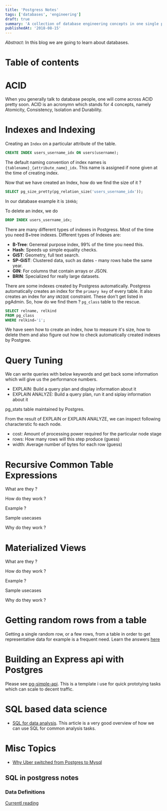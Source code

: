 ```yaml
---
title: 'Postgress Notes'
tags: ['databases', 'engineering']
draft: true
summary: 'A collection of database engineering concepts in one single place.'
publishedAt: '2018-08-15'
---
```


_Abstract_: In this blog we are going to learn about databases.

# Table of contents

# ACID

When you generally talk to database people, one will come across ACID pretty soon. ACID is an acronymn which stands for 4 concepts, namely Atomicity, Consistency, Isolation and Durability.

# Indexes and Indexing

Creating an `Index` on a particular attribute of the table.

```sql
CREATE INDEX users_username_idx ON users(username);
```

The default naming convention of index names is `{tablename}_{attribute_name}_idx`. This name is assigned if none given at the time of creating index.

Now that we have created an Index, how do we find the size of it ?

```sql
SELECT pg_size_pretty(pg_relation_size('users_username_idx'));
```

In our database example it is `184kb`;

To delete an index, we do

```sql
DROP INDEX users_username_idx;
```

There are many different types of indexes in Postgress. Most of the time you need B+tree indexes. Different types of Indexes are:

- **B-Tree**: Genereal purpose index, 99% of the time you need this.
- **Hash**: Speeds up simple equality checks.
- **GiST**: Geometry, full text search.
- **SP-GiST**: Clustered data, such as dates - many rows habe the same year.
- **GIN**: For columns that contain arrays or JSON.
- **BRIN**: Specialized for really large datasets.

There are some indexes created by Postgress automatically. Postgress automatically creates an index for the `primary key` of every table. It also creates an index for any `UNIQUE` constraint. These don't get listed in pgAdmin. So, how do we find them ? `pg_class` table to the rescue.

```sql
SELECT relname, relkind
FROM pg_class
WHERE relkind='i';
```

We have seen how to create an index, how to measure it's size, how to delete them and also figure out how to check automatically created indexes by Postgree.

# Query Tuning

We can write queries with below keywords and get back some information which will give us the performance numbers.

- EXPLAIN: Build a query plan and display information about it
- EXPLAIN ANALYZE: Build a query plan, run it and siplay information about it

pg_stats table maintained by Postgres.

From the result of EXPLAIN or EXPLAIN ANALYZE, we can inspect following characterstic fo each node.

- cost: Amount of processing power required for the particular node stage
- rows: How many rows will this step produce (guess)
- width: Average number of bytes for each row (guess)

# Recursive Common Table Expressions

What are they ?

How do they work ?

Example ?

Sample usecases

Why do they work ?

# Materialized Views

What are they ?

How do they work ?

Example ?

Sample usecases

Why do they work ?

# Getting random rows from a table

Getting a single random row, or a few rows, from a table in order to get representative data for example is a frequent need. Learn the answers [here](https://blog.hagander.net/getting-random-rows-faster-very-much-faster-249/)

# Building an Express api with Postgres

Please see [pg-simple-api](https://github.com/vineet-codes/pg-simple-api). This is a template i use for quick prototying tasks which can scale to decent traffic.

# SQL based data science

- [SQL for data analysis](https://hakibenita.com/sql-for-data-analysis). This article is a very good overview of how we can use SQL for common analysis tasks.

# Misc Topics

- [Why Uber switched from Postgres to Mysql](https://eng.uber.com/postgres-to-mysql-migration/)

## SQL in postgress notes

### Data Definitions

[Currentl reading](https://www.postgresql.org/docs/current/ddl-basics.html)
